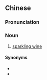 ==Chinese==
{{zh-forms|type=21}}

===Pronunciation===
{{zh-pron
|m=qǐpàojiǔ
|cat=n
}}

===Noun===
{{zh-noun}}

# [[sparkling wine]]

====Synonyms====
* {{zh-l|汽酒}}
* {{zh-l|氣泡酒}}